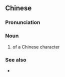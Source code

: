 {{also|文读}}
==Chinese==
{{zh-forms|s=文读}}
{{wikipedia|lang=zh|文白異讀}}

===Pronunciation===
{{zh-pron
|m=wéndú
|c=man4 duk6
|mn=bûn-tha̍k
|cat=n
}}

===Noun===
{{zh-noun}}

# {{w|Literary and colloquial readings of Chinese characters|literary reading}} of a Chinese character

===See also===
* {{zh-l|白讀}}